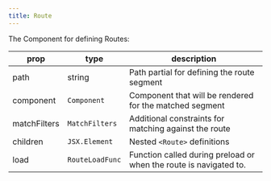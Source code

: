 ```yaml
---
title: Route
---
```


The Component for defining Routes:

| prop         | type            | description                                                       |
| ------------ | --------------- | ----------------------------------------------------------------- |
| path         | string          | Path partial for defining the route segment                       |
| component    | `Component`     | Component that will be rendered for the matched segment           |
| matchFilters | `MatchFilters`  | Additional constraints for matching against the route             |
| children     | `JSX.Element`   | Nested `<Route>` definitions                                      |
| load         | `RouteLoadFunc` | Function called during preload or when the route is navigated to. |
